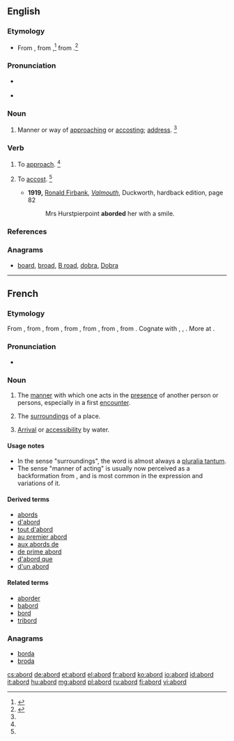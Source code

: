 ==English==

===Etymology===
* From {{etyl|enm|en}} {{term|aborden|lang=enm}}, from {{term|abord|lang=enm}},<ref>{{reference-book | last =| first = | authorlink =  | coauthors =  | editor =Gove, Philip Babcock    | others =  | title = Webster's Third International Dictionary of the English Language Unabridged | origdate =  | origyear = 1909 | origmonth =  | url =  | format =  | accessdate =  | accessyear =  | accessmonth =  | edition =  | date =  | year =1976  | month =  | publisher =G. & C. Merriam Co.  | location = Springfield, MA | language =  | id =  | doi = | isbn =0-87779-101-5 | lccn = | ol = | pages =4| chapter =  | chapterurl =  | quote =}}</ref> from {{etyl|fr|en}} {{term|aborder||approach|lang=fr}}.<ref name=SOED>{{reference-book | last =| first = | authorlink =  | coauthors =  | editor =Brown, Lesley  | others =  | title = The Shorter Oxford English Dictionary | origdate =  | origyear = 1933| origmonth =  | url =  | format =  | accessdate =  | accessyear =  | accessmonth =  | edition = 5th | date =  | year =2003| month =  | publisher =Oxford University Press  | location =Oxford, UK | language =  | id =  | doi = | isbn =978-0-19-860575-7 | lccn = | ol = | pages =6| chapter =  | chapterurl =  | quote =}}</ref>

===Pronunciation===
* {{a|RP}} {{IPA|/əˈbɔːd/}}
* {{a|US}} {{IPA|/əˈbɔɻd/}}

===Noun===
{{en-noun}}

# {{context|archaic|lang=en}} Manner or way of [[approach]]ing or [[accost]]ing; [[address]]. {{defdate|First attested in the early 17<sup>th</sup> century.}}<ref name=SOED/>
#: {{rfquotek|Chesterfield}}

===Verb===
{{en-verb}}

# {{context|transitive|obsolete|lang=en}} To [[approach]]. {{defdate|Attested from around (1350 to 1470) until the late 17<sup>th</sup> century.}}<ref name=SOED/>
# {{context|transitive|rare|lang=en}} To [[accost]]. {{defdate|First attested in the early 17<sup>th</sup> century.}}<ref name=SOED/>
#* '''1919,''' [[w:Ronald Firbank|Ronald Firbank]], ''[[w:Valmouth|Valmouth]]'', Duckworth, hardback edition, page 82
#*: Mrs Hurstpierpoint '''aborded''' her with a smile.

===References===
<references/>

===Anagrams===
* [[board#English|board]], [[broad#English|broad]], [[B road#English|B road]], [[dobra#English|dobra]], [[Dobra#English|Dobra]]

----
==French==

===Etymology===
From {{etyl|frm|fr}}, from {{term|aborder|lang=frm}}, from {{etyl|fro|fr}} {{term|aborder||to hit a ship in order to board it|lang=fro}}, from {{term|bord||side of a ship, edge|lang=fro}}, from {{etyl|frk|fr}} {{recons|bord|bord|side of a ship or vessel|lang=frk|sc=Latn}}, from {{etyl|gem-pro|fr}} {{recons|burdą||edge, border, side|lang=gem-pro}}, from {{etyl|ine-pro|fr}} {{recons|bheredh-||to cut|lang=ine-pro}}. Cognate with {{etyl|goh|-}} {{term|bort||edge, rim, rand|lang=goh}}, {{etyl|ang|-}} {{term|bord||ship, side of a ship|lang=ang}}, {{etyl|non|-}} {{term|borð||edge, side of a vessel|lang=non}}. More at {{l/en|board}}.

===Pronunciation===
* {{audio|Fr-abord.ogg|Audio}}

===Noun===
{{fr-noun|m}}

# {{context|literary|lang=fr}} The [[manner]] with which one acts in the [[presence]] of another person or persons, especially in a first [[encounter]].
# {{context|rare|lang=fr}} The [[surrounding]]s of a place.
# {{context|archaic|lang=fr}} [[arrival|Arrival]] or [[accessibility]] by water.

====Usage notes====
* In the sense "surroundings", the word is almost always a [[pluralia tantum]].
* The sense "manner of acting" is usually now perceived as a backformation from {{term|aborder||to approach|lang=fr}}, and is most common in the expression {{term||être [[d'un abord]]|lang=fr}} and variations of it.

====Derived terms====
* [[abords]]
* [[d'abord]]
* [[tout d'abord]]
* [[au premier abord]]
* [[aux abords de]]
* [[de prime abord]]
* [[d'abord que]]
* [[d'un abord]]

====Related terms====
* [[aborder]]
* [[babord]]
* [[bord#French|bord]]
* [[tribord]]

===Anagrams===
* [[borda#French|borda]]
* [[broda#French|broda]]

[[cs:abord]]
[[de:abord]]
[[et:abord]]
[[el:abord]]
[[fr:abord]]
[[ko:abord]]
[[io:abord]]
[[id:abord]]
[[it:abord]]
[[hu:abord]]
[[mg:abord]]
[[pl:abord]]
[[ru:abord]]
[[fi:abord]]
[[vi:abord]]